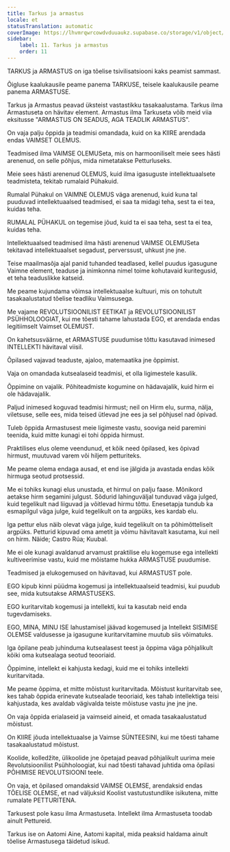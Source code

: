 ```yaml
---
title: Tarkus ja armastus
locale: et
statusTranslation: automatic
coverImage: https://lhvmrqwrcowdvduuaukz.supabase.co/storage/v1/object/public/strapi-uploads/small_cover-educacion-fundamental.webp-2d51a7828a2b1309555be27f7e2a61a0.webp
sidebar:
    label: 11. Tarkus ja armastus
    order: 11
---
```

TARKUS ja ARMASTUS on iga tõelise tsivilisatsiooni kaks peamist sammast.

Õigluse kaalukausile peame panema TARKUSE, teisele kaalukausile peame panema ARMASTUSE.

Tarkus ja Armastus peavad üksteist vastastikku tasakaalustama. Tarkus ilma Armastuseta on hävitav element. Armastus ilma Tarkuseta võib meid viia eksitusse "ARMASTUS ON SEADUS, AGA TEADLIK ARMASTUS".

On vaja palju õppida ja teadmisi omandada, kuid on ka KIIRE arendada endas VAIMSET OLEMUS.

Teadmised ilma VAIMSE OLEMUSeta, mis on harmooniliselt meie sees hästi arenenud, on selle põhjus, mida nimetatakse Petturluseks.

Meie sees hästi arenenud OLEMUS, kuid ilma igasuguste intellektuaalsete teadmisteta, tekitab rumalaid Pühakuid.

Rumalal Pühakul on VAIMNE OLEMUS väga arenenud, kuid kuna tal puuduvad intellektuaalsed teadmised, ei saa ta midagi teha, sest ta ei tea, kuidas teha.

RUMALAL PÜHAKUL on tegemise jõud, kuid ta ei saa teha, sest ta ei tea, kuidas teha.

Intellektuaalsed teadmised ilma hästi arenenud VAIMSE OLEMUSeta tekitavad intellektuaalset segadust, perverssust, uhkust jne jne.

Teise maailmasõja ajal panid tuhanded teadlased, kellel puudus igasugune Vaimne element, teaduse ja inimkonna nimel toime kohutavaid kuritegusid, et teha teaduslikke katseid.

Me peame kujundama võimsa intellektuaalse kultuuri, mis on tohutult tasakaalustatud tõelise teadliku Vaimsusega.

Me vajame REVOLUTSIOONILIST EETIKAT ja REVOLUTSIOONILIST PSÜHHOLOOGIAT, kui me tõesti tahame lahustada EGO, et arendada endas legitiimselt Vaimset OLEMUST.

On kahetsusväärne, et ARMASTUSE puudumise tõttu kasutavad inimesed INTELLEKTI hävitaval viisil.

Õpilased vajavad teaduste, ajaloo, matemaatika jne õppimist.

Vaja on omandada kutsealaseid teadmisi, et olla ligimestele kasulik.

Õppimine on vajalik. Põhiteadmiste kogumine on hädavajalik, kuid hirm ei ole hädavajalik.

Paljud inimesed koguvad teadmisi hirmust; neil on Hirm elu, surma, nälja, viletsuse, selle ees, mida teised ütlevad jne ees ja sel põhjusel nad õpivad.

Tuleb õppida Armastusest meie ligimeste vastu, sooviga neid paremini teenida, kuid mitte kunagi ei tohi õppida hirmust.

Praktilises elus oleme veendunud, et kõik need õpilased, kes õpivad hirmust, muutuvad varem või hiljem petturiteks.

Me peame olema endaga ausad, et end ise jälgida ja avastada endas kõik hirmuga seotud protsessid.

Me ei tohiks kunagi elus unustada, et hirmul on palju faase. Mõnikord aetakse hirm segamini julgust. Sõdurid lahinguväljal tunduvad väga julged, kuid tegelikult nad liiguvad ja võitlevad hirmu tõttu. Enesetapja tundub ka esmapilgul väga julge, kuid tegelikult on ta argpüks, kes kardab elu.

Iga pettur elus näib olevat väga julge, kuid tegelikult on ta põhimõtteliselt argpüks. Petturid kipuvad oma ametit ja võimu hävitavalt kasutama, kui neil on hirm. Näide; Castro Rúa; Kuubal.

Me ei ole kunagi avaldanud arvamust praktilise elu kogemuse ega intellekti kultiveerimise vastu, kuid me mõistame hukka ARMASTUSE puudumise.

Teadmised ja elukogemused on hävitavad, kui ARMASTUST pole.

EGO kipub kinni püüdma kogemusi ja intellektuaalseid teadmisi, kui puudub see, mida kutsutakse ARMASTUSEKS.

EGO kuritarvitab kogemusi ja intellekti, kui ta kasutab neid enda tugevdamiseks.

EGO, MINA, MINU ISE lahustamisel jäävad kogemused ja Intellekt SISIMISE OLEMSE valdusesse ja igasugune kuritarvitamine muutub siis võimatuks.

Iga õpilane peab juhinduma kutsealasest teest ja õppima väga põhjalikult kõiki oma kutsealaga seotud teooriaid.

Õppimine, intellekt ei kahjusta kedagi, kuid me ei tohiks intellekti kuritarvitada.

Me peame õppima, et mitte mõistust kuritarvitada. Mõistust kuritarvitab see, kes tahab õppida erinevate kutsealade teooriaid, kes tahab intellektiga teisi kahjustada, kes avaldab vägivalda teiste mõistuse vastu jne jne jne.

On vaja õppida erialaseid ja vaimseid aineid, et omada tasakaalustatud mõistust.

On KIIRE jõuda intellektuaalse ja Vaimse SÜNTEESINI, kui me tõesti tahame tasakaalustatud mõistust.

Koolide, kolledžite, ülikoolide jne õpetajad peavad põhjalikult uurima meie Revolutsioonilist Psühholoogiat, kui nad tõesti tahavad juhtida oma õpilasi PÕHIMISE REVOLUTSIOONI teele.

On vaja, et õpilased omandaksid VAIMSE OLEMSE, arendaksid endas TÕELISE OLEMSE, et nad väljuksid Koolist vastutustundlike isikutena, mitte rumalate PETTURITENA.

Tarkusest pole kasu ilma Armastuseta. Intellekt ilma Armastuseta toodab ainult Pettureid.

Tarkus ise on Aatomi Aine, Aatomi kapital, mida peaksid haldama ainult tõelise Armastusega täidetud isikud.

